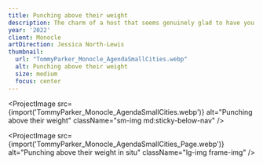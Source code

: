 ```yaml
---
title: Punching above their weight
description: The charm of a host that seems genuinely glad to have you compensates for the hassle of flying into a smaller city without international air connections.
year: '2022'
client: Monocle
artDirection: Jessica North-Lewis
thumbnail:
  url: "TommyParker_Monocle_AgendaSmallCities.webp"
  alt: Punching above their weight
  size: medium
  focus: center
---
```



<ProjectImage
  src={import('TommyParker_Monocle_AgendaSmallCities.webp')}
  alt="Punching above their weight"
  className="sm-img md:sticky-below-nav"
/>

<ProjectImage
  src={import('TommyParker_Monocle_AgendaSmallCities_Page.webp')}
  alt="Punching above their weight in situ"
  className="lg-img frame-img"
/>
